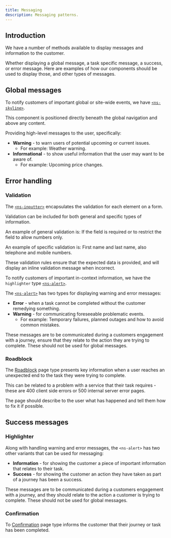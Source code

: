 ```yaml
---
title: Messaging
description: Messaging patterns.
---
```



## Introduction

We have a number of methods available to display messages and information to the customer. 

Whether displaying a global message, a task specific message, a success, or error message. Here are examples of how our components should be used to display those, and other types of messages.

## Global messages

To notify customers of important global or site-wide events, we have [`<ns-skyline>`](../../components/ns-skyline).

<ExampleViewer type="skyline" />

This component is positioned directly beneath the global navigation and above any content.

Providing high-level messages to the user, specifically:

- **Warning** - to warn users of potential upcoming or current issues.
  - For example: Weather warning.
- **Informational** - to show useful information that the user may want to be aware of.
  - For example: Upcoming price changes.

## Error handling

### Validation

<ExampleViewer type="email" />

The [`<ns-inputter>`](../../components/ns-inputter) encapsulates the validation for each element on a form.

Validation can be included for both general and specific types of information.

An example of general validation is: If the field is required or to restrict the field to allow numbers only.

An example of specific validation is: First name and last name, also telephone and mobile numbers.

These validation rules ensure that the expected data is provided, and will display an inline validation message when incorrect.

To notify customers of important in-context information, we have the `highlighter` type [`<ns-alert>`](../../components/ns-alert).

<ExampleViewer type="highlighter-warning" />

The [`<ns-alert>`](../../components/ns-alert) has two types for displaying warning and error messages:

- **Error** - when a task cannot be completed without the customer remedying something.
- **Warning** - for communicating foreseeable problematic events.
  - For example: Temporary failures, planned outages and how to avoid common mistakes.

These messages are to be communicated during a customers engagement with a journey, ensure that they relate to the action they are trying to complete. These should not be used for global messages.

### Roadblock

The [Roadblock](../../page-types/roadblock) page type presents key information when a user reaches an unexpected end to the task they were trying to complete.

This can be related to a problem with a service that their task requires - these are 400 client side errors or 500 internal server error pages.

The page should describe to the user what has happened and tell them how to fix it if possible.

## Success messages

### Highlighter

<ExampleViewer type="highlighter-success" />

Along with handling warning and error messages, the `<ns-alert>` has two other variants that can be used for messaging:

- **Information** - for showing the customer a piece of important information that relates to their task.
- **Success** - for showing the customer an action they have taken as part of a journey has been a success.

These messages are to be communicated during a customers engagement with a journey, and they should relate to the action a customer is trying to complete. These should not be used for global messages.

### Confirmation

To [Confirmation](../../page-types/confirmation) page type informs the customer that their journey or task has been completed.
